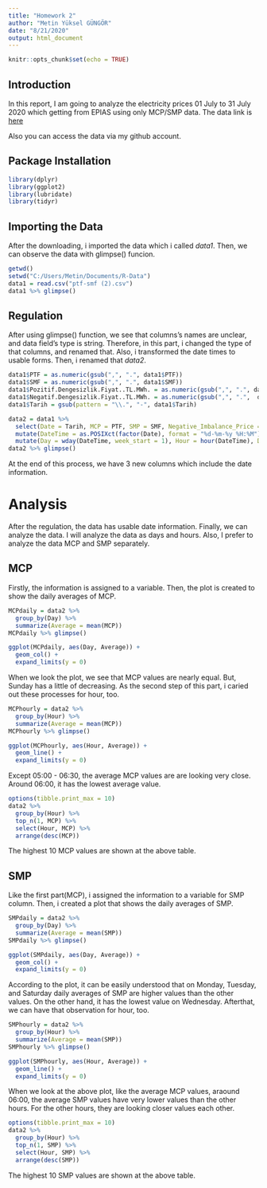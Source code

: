 ```yaml
---
title: "Homework 2"
author: "Metin Yüksel GÜNGÖR"
date: "8/21/2020"
output: html_document
---
```


```r
knitr::opts_chunk$set(echo = TRUE)
```

## Introduction

 In this report, I am going to analyze the electricity prices 01 July to 31 July 2020 which getting from EPIAS using only MCP/SMP data. The data link is [here](https://rapor.epias.com.tr/rapor/xhtml/ptfSmfListeleme.xhtml;jsessionid=0elgpSR57O6UzVN3bghcFC17OCr9zytRX84_ETGh.prd-rapor-n41)
 
 Also you can access the data via my github account.
 
 
## Package Installation

```r
library(dplyr)
library(ggplot2)
library(lubridate)
library(tidyr)
```


## Importing the Data

 After the downloading, i imported the data which i called *data1*. Then, we can observe the data with glimpse() funcion.


```r
getwd()
setwd("C:/Users/Metin/Documents/R-Data")
data1 = read.csv("ptf-smf (2).csv")
data1 %>% glimpse()

```

## Regulation

 After using glimpse() function, we see that columns's names are unclear, and data field's type is string. Therefore, in this part, i changed the type of that columns, and renamed that. Also, i transformed the date times to usable forms. Then, i renamed that *data2*.
 

```r
data1$PTF = as.numeric(gsub(",", ".", data1$PTF))
data1$SMF = as.numeric(gsub(",", ".", data1$SMF))
data1$Pozitif.Dengesizlik.Fiyat..TL.MWh. = as.numeric(gsub(",", ".", data1$Pozitif.Dengesizlik.Fiyat..TL.MWh. ))
data1$Negatif.Dengesizlik.Fiyat..TL.MWh. = as.numeric(gsub(",", ".",  data1$Negatif.Dengesizlik.Fiyat..TL.MWh.))
data1$Tarih = gsub(pattern = "\\.", "-", data1$Tarih)

data2 = data1 %>%
  select(Date = Tarih, MCP = PTF, SMP = SMF, Negative_Imbalance_Price = Negatif.Dengesizlik.Fiyat..TL.MWh., Pozitive_Imbalance_Price = Pozitif.Dengesizlik.Fiyat..TL.MWh., Energy_Balance = SMF.Yön) %>%
  mutate(DateTime = as.POSIXct(factor(Date), format = "%d-%m-%y %H:%M")) %>%
  mutate(Day = wday(DateTime, week_start = 1), Hour = hour(DateTime), Date = as.Date(Date, format = "%d-%m-%y %H:%M"))
data2 %>% glimpse()
```

  At the end of this process, we have 3 new columns which include the date information.

# Analysis

 After the regulation, the data has usable date information. Finally, we can analyze the data. I will analyze the data as days and hours. Also, I prefer to analyze the data MCP and SMP separately.
  

## MCP

  Firstly, the information is assigned to a variable. Then, the plot is created to show the daily averages of MCP.


```r
MCPdaily = data2 %>% 
  group_by(Day) %>%
  summarize(Average = mean(MCP))
MCPdaily %>% glimpse()

```
```r
ggplot(MCPdaily, aes(Day, Average)) + 
  geom_col() +
  expand_limits(y = 0)
```

  When we look the plot, we see that MCP values are nearly equal. But, Sunday has a little of decreasing. As the second step of this part, i caried out these processes for hour, too.


```r
MCPhourly = data2 %>% 
  group_by(Hour) %>%
  summarize(Average = mean(MCP))
MCPhourly %>% glimpse()
```

```r
ggplot(MCPhourly, aes(Hour, Average)) + 
  geom_line() +
  expand_limits(y = 0)
```
  
  Except 05:00 - 06:30, the average MCP values are are looking very close. Around 06:00, it has the lowest average value.

```r
options(tibble.print_max = 10)
data2 %>% 
  group_by(Hour) %>%
  top_n(1, MCP) %>%
  select(Hour, MCP) %>%
  arrange(desc(MCP))
```

  The highest 10 MCP values are shown at the above table.
  
## SMP

 Like the first part(MCP), i assigned the information to a variable for SMP column. Then, i created a plot that shows the daily averages of SMP.

```r
SMPdaily = data2 %>% 
  group_by(Day) %>%
  summarize(Average = mean(SMP))
SMPdaily %>% glimpse()
```

```r
ggplot(SMPdaily, aes(Day, Average)) + 
  geom_col() +
  expand_limits(y = 0)
```

 According to the plot, it can be easily understood that on Monday, Tuesday, and Saturday daily averages of SMP are higher values than the other values. On the other hand, it has the lowest value on Wednesday. Afterthat, we can have that observation for hour, too.


```r
SMPhourly = data2 %>% 
  group_by(Hour) %>%
  summarize(Average = mean(SMP))
SMPhourly %>% glimpse()
```

```r
ggplot(SMPhourly, aes(Hour, Average)) + 
  geom_line() +
  expand_limits(y = 0)
```

  When we look at the above plot, like the average MCP values, araound 06:00, the average SMP values have very lower values than the other hours. For the other hours, they are looking closer values each other.
  

```r
options(tibble.print_max = 10)
data2 %>% 
  group_by(Hour) %>%
  top_n(1, SMP) %>%
  select(Hour, SMP) %>%
  arrange(desc(SMP))

```

  The highest 10 SMP values are shown at the above table.
  
  

  